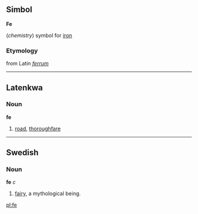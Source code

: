 ==Simbol==
'''Fe'''

(''chemistry'') symbol for [[iron]]
===Etymology===
from Latin ''[[ferrum]]''
----
==Latenkwa==
===Noun===
'''fe'''

#[[road]], [[thoroughfare]]

----
==Swedish==
===Noun===
'''fe''' ''c''

#[[fairy]], a mythological being.

[[pl:fe]]